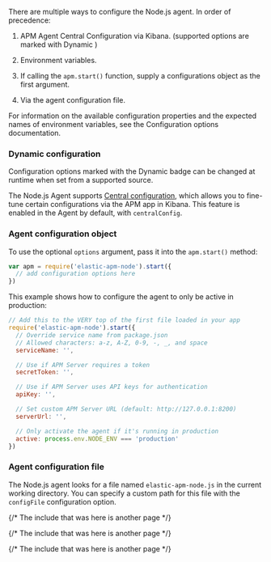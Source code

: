 

<div id="configuring-the-agent"></div>

There are multiple ways to configure the Node.js agent. In order of precedence:

1. APM Agent Central Configuration via Kibana.
    (supported options are marked with <DocLink id="serverlessObservabilityApmAgentsNodejsConfigure" section="dynamic-configuration"><DocBadge>Dynamic</DocBadge> </DocLink>)

1. Environment variables.

1. If calling the `apm.start()` function, supply a <DocLink id="serverlessObservabilityApmAgentsNodejsConfigure" section="agent-configuration-object">configurations object</DocLink> as the first argument.

1. Via the <DocLink id="serverlessObservabilityApmAgentsNodejsConfigure" section="agent-configuration-file">agent configuration file</DocLink>.

For information on the available configuration properties and the expected names of environment variables, see the <DocLink id="serverlessObservabilityApmAgentsNodejsConfigure">Configuration options</DocLink> documentation.

<div id="dynamic-configuration"></div>

### Dynamic configuration

Configuration options marked with the <DocBadge>Dynamic</DocBadge> badge can be changed at runtime
when set from a supported source.

The Node.js Agent supports [Central configuration](((apm-app-ref))/agent-configuration.html),
which allows you to fine-tune certain configurations via the APM app in Kibana.
This feature is enabled in the Agent by default, with <DocLink id="serverlessObservabilityApmAgentsNodejsConfigure" section="centralconfig">`centralConfig`</DocLink>.

<div id="agent-configuration-object"></div>

### Agent configuration object

To use the optional `options` argument, pass it into the `apm.start()` method:

```js
var apm = require('elastic-apm-node').start({
  // add configuration options here
})
```

This example shows how to configure the agent to only be active in production:

```js
// Add this to the VERY top of the first file loaded in your app
require('elastic-apm-node').start({
  // Override service name from package.json
  // Allowed characters: a-z, A-Z, 0-9, -, _, and space
  serviceName: '',

  // Use if APM Server requires a token
  secretToken: '',

  // Use if APM Server uses API keys for authentication
  apiKey: '',

  // Set custom APM Server URL (default: http://127.0.0.1:8200)
  serverUrl: '',

  // Only activate the agent if it's running in production
  active: process.env.NODE_ENV === 'production'
})
```

<div id="agent-configuration-file"></div>

### Agent configuration file

The Node.js agent looks for a file named `elastic-apm-node.js` in the current working directory.
You can specify a custom path for this file with the <DocLink id="serverlessObservabilityApmAgentsNodejsConfigure" section="configfile">`configFile`</DocLink> configuration option.

{/* The include that was here is another page */}

{/* The include that was here is another page */}

{/* The include that was here is another page */}
